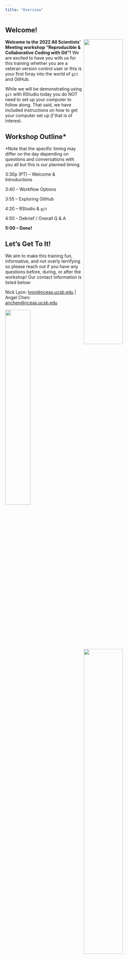 ```yaml
---
title: "Overview"
---
```


## Welcome!

<img src="images/lter-logo-wide.png" align="right" width="50%"/>

<img src="images/nceas-logo-wide.png" align="right" width="50%"/>

**Welcome to the 2022 All Scientists' Meeting workshop "Reproducible & Collaborative Coding with Git"!** We are excited to have you with us for this training whether you are a veteran version control user or this is your first foray into the world of `git` and GitHub.

While we will be demonstrating using `git` with RStudio today you do NOT need to set up your computer to follow along. That said, we have included instructions on how to get your computer set up *if* that is of interest.

## Workshop Outline*

*Note that the specific timing may differ on the day depending on questions and conversations with you all but this is our planned timing.

3:30p (PT) -- Welcome & Introductions

3:40 -- Workflow Options

3:55 -- Exploring GitHub

4:20 -- RStudio & `git`

4:50 -- Debrief / Overall Q & A

**5:00 -- Done!**

## Let's Get To It!

We aim to make this training fun, informative, and not overly terrifying so please reach out if you have any questions before, during, or after the workshop! Our contact information is listed below:

Nick Lyon: [lyon\@nceas.ucsb.edu](mailto:lyon@nceas.ucsb.edu){.email} | Angel Chen: [anchen\@nceas.ucsb.edu](mailto:anchen@nceas.ucsb.edu){.email}

<img src="images/git-comic.png" align="center" width="40%"/>


